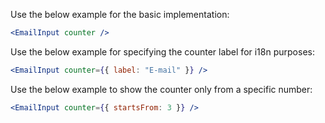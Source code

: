 Use the below example for the basic implementation:

```jsx
<EmailInput counter />
```

Use the below example for specifying the counter label for i18n purposes:

```jsx
<EmailInput counter={{ label: "E-mail" }} />
```

Use the below example to show the counter only from a specific number:

```jsx
<EmailInput counter={{ startsFrom: 3 }} />
```

